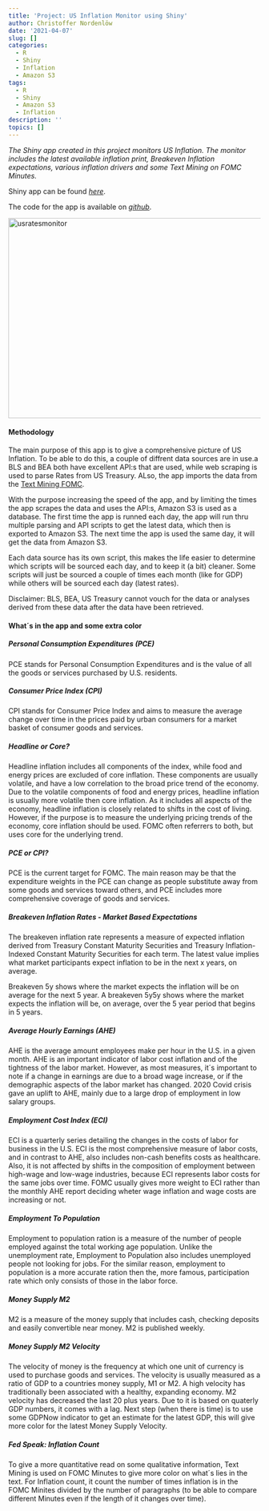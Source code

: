```yaml
---
title: 'Project: US Inflation Monitor using Shiny'
author: Christoffer Nordenlöw
date: '2021-04-07'
slug: []
categories:
  - R
  - Shiny
  - Inflation
  - Amazon S3
tags:
  - R
  - Shiny
  - Amazon S3
  - Inflation
description: ''
topics: []
---
```




*The Shiny app created in this project monitors US Inflation. The monitor includes the latest available inflation print, Breakeven Inflation expectations, various inflation drivers and some Text Mining on FOMC Minutes.*

Shiny app can be found *[here](https://cnordenlow.shinyapps.io/usInflationMonitor/)*. 

The code for the app is available on *[github](https://github.com/cnordenlow/us-inflation-monitor)*.


<img alt = 'usratesmonitor' src='/us_inflation_monitor/inflation_monitor.PNG' width="700" height="400"/>



#### Methodology

The main purpose of this app is to give a comprehensive picture of US Inflation. To be able to do this, a couple of diffrent data sources are in use.a BLS and BEA both have excellent API:s that are used, while web scraping is used to parse Rates from US Treasury. ALso, the app imports the data from the [Text Mining FOMC](https://cnordenlow.github.io/text-mining-fomc/).

With the purpose increasing the speed of the app, and by limiting the times the app scrapes the data and uses the API:s, Amazon S3 is used as a database. The first time the app is runned each day, the app will run thru multiple parsing and API scripts to get the latest data, which then is exported to Amazon S3. The next time the app is used the same day, it will get the data from Amazon S3.

Each data source has its own script, this makes the life easier to determine which scripts will be sourced each day, and to keep it (a bit) cleaner. Some scripts will just be sourced a couple of times each month (like for GDP) while others will be sourced each day (latest rates).


Disclaimer: BLS, BEA, US Treasury cannot vouch for the data or analyses derived from these data after the data have been retrieved.


#### What´s in the app and some extra color


##### Personal Consumption Expenditures (PCE)

PCE stands for Personal Consumption Expenditures and is the value of all the goods or services purchased by U.S. residents.

##### Consumer Price Index (CPI)
CPI stands for Consumer Price Index and aims to measure the average change over time in the prices paid by urban consumers for a market basket of consumer goods and services.

##### Headline or Core?
Headline inflation includes all components of the index, while food and energy prices are excluded of core inflation. These components are usually volatile, and have a low correlation to the broad price trend of the economy. Due to the volatile components of food and energy prices, headline inflation is usually more volatile then core inflation. As it includes all aspects of the economy, headline inflation is closely related to shifts in the cost of living. However, if the purpose is to measure the underlying pricing trends of the economy, core inflation should be used. FOMC often referrers to both, but uses core for the underlying trend.

##### PCE or CPI?
PCE is the current target for FOMC. The main reason may be that the expenditure weights in the PCE can change as people substitute away from some goods and services toward others, and PCE includes more comprehensive coverage of goods and services.


##### Breakeven Inflation Rates - Market Based Expectations
The breakeven inflation rate represents a measure of expected inflation derived from Treasury Constant Maturity Securities and Treasury Inflation-Indexed Constant Maturity Securities for each term. The latest value implies what market participants expect inflation to be in the next x years, on average.

Breakeven 5y shows where the market expects the inflation will be on average for the next 5 year. A breakeven 5y5y shows where the market expects the inflation will be, on average, over the 5 year period that begins in 5 years.


##### Average Hourly Earnings (AHE)
AHE is the average amount employees make per hour in the U.S. in a given month. AHE is an important indicator of labor cost inflation and of the tightness of the labor market. However, as most measures, it´s important to note if a change in earnings are due to a broad wage increase, or if the demographic aspects of the labor market has changed. 2020 Covid crisis gave an uplift to AHE, mainly due to a large drop of employment in low salary groups.

##### Employment Cost Index (ECI)
ECI is a quarterly series detailing the changes in the costs of labor for business in the U.S. ECI is the most comprehensive measure of labor costs, and in contrast to AHE, also includes non-cash benefits costs as healthcare. Also, it is not affected by shifts in the composition of employment between high-wage and low-wage industries, because ECI represents labor costs for the same jobs over time. FOMC usually gives more weight to ECI rather than the monthly AHE report deciding wheter wage inflation and wage costs are increasing or not.

##### Employment To Population
Employment to population ration is a measure of the number of people employed against the total working age population. Unlike the unemployment rate, Employment to Population also includes unemployed people not looking for jobs. For the similar reason, employment to population is a more accurate ration then the, more famous, participation rate which only consists of those in the labor force.

##### Money Supply M2
M2 is a measure of the money supply that includes cash, checking deposits and easily convertible near money. M2 is published weekly.

##### Money Supply M2 Velocity
The velocity of money is the frequency at which one unit of currency is used to purchase goods and services. The velocity is usually measured as a ratio of GDP to a countries money supply, M1 or M2. A high velocity has traditionally been associated with a healthy, expanding economy. M2 velocity has decreased the last 20 plus years. Due to it is based on quaterly GDP numbers, it comes with a lag. Next step (when there is time) is to use some GDPNow indicator to get an estimate for the latest GDP, this will give more color for the latest Money Supply Velocity.


##### Fed Speak: Inflation Count
To give a more quantitative read on some qualitative information, Text Mining is used on FOMC Minutes to give more color on what´s lies in the text. For Inflation count, it count the number of times inflation is in the FOMC Minites divided by the number of paragraphs (to be able to compare different Minutes even if the length of it changes over time).

